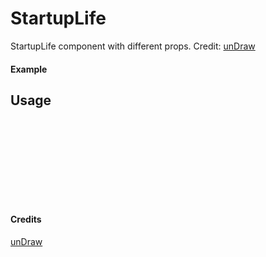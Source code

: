 
<Meta of={StartupLife} title="unDraw/StartupLife" />

# StartupLife

StartupLife component with different props.
Credit: [unDraw](https://undraw.co/illustrations)

#### Example

<Canvas of={StartupLife.Primary} />

## Usage

```ts
import { StartupLife } from "yadl-ui";

const Example = () => {
  return (
      <StartupLife />
  );
};

export default Example;
```

#### Credits
[unDraw](https://undraw.co/illustrations)
